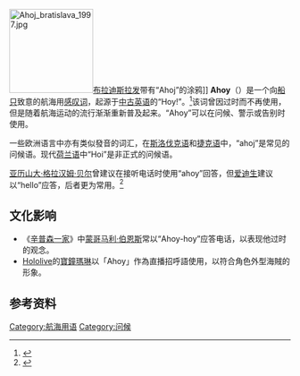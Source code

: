 
[[File:Ahoj_bratislava_1997.jpg|150px]][[布拉迪斯拉发|布拉迪斯拉发]]带有“Ahoj”的涂鸦]]
'''Ahoy'''（{{IPAc-en|ə|ˈ|h|ɔɪ}}）是一个向[[船|船只]]致意的航海用[[感叹词|感叹词]]，起源于[[中古英语|中古英语]]的“Hoy!”。<ref name="wwwahoj">{{cite web |url=http://www.worldwidewords.org/qa/qa-aho1.htm |title=Ahoy! |publisher=World Wide Words |date=2010-09-11 |accessdate=2013-02-01 |archive-date=2013-01-20 |archive-url=https://web.archive.org/web/20130120194438/http://worldwidewords.org/qa/qa-aho1.htm |dead-url=no }}</ref>该词曾因过时而不再使用，但是随着航海运动的流行渐渐重新普及起来。“Ahoy”可以在问候、警示或告别时使用。

一些欧洲语言中亦有类似發音的词汇，在[[斯洛伐克语|斯洛伐克语]]和[[捷克语|捷克语]]中，“ahoj”是常见的问候语。现代[[荷兰语|荷兰语]]中“Hoi”是非正式的问候语。

[[亚历山大·格拉汉姆·贝尔|亚历山大·格拉汉姆·贝尔]]曾建议在接听电话时使用“ahoy”回答，但[[爱迪生|爱迪生]]建议以“hello”应答，后者更为常用。<ref>{{cite web |url=http://www.etymonline.com/index.php?search=hello&searchmode=none |title=Online Etymology Dictionary |publisher=Etymonline.com |date= |accessdate=2013-02-01 |archive-date=2012-10-10 |archive-url=https://web.archive.org/web/20121010025121/http://www.etymonline.com/index.php?search=hello&searchmode=none |dead-url=no }}</ref>

==文化影响==
*《[[辛普森一家|辛普森一家]]》中[[蒙哥马利·伯恩斯|蒙哥马利·伯恩斯]]常以“Ahoy-hoy”应答电话，以表现他过时的观念。
*[[Hololive_production|Hololive]]的[[寶鐘瑪琳|寶鐘瑪琳]]以「Ahoy」作為直播招呼語使用，以符合角色外型海賊的形象。

==参考资料==
{{reflist}}

[[Category:航海用语|Category:航海用语]]
[[Category:问候|Category:问候]]